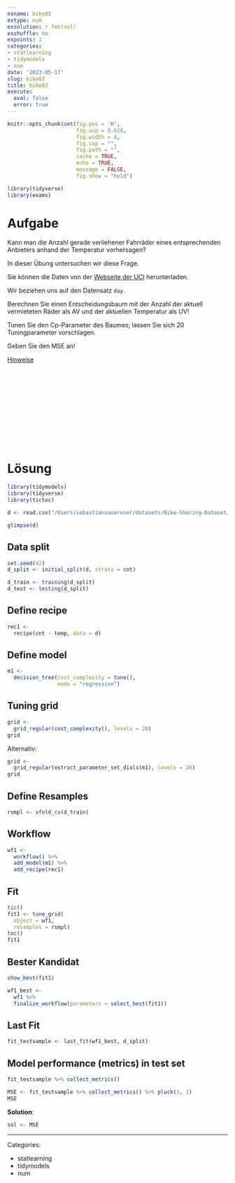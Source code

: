 ```yaml
---
exname: bike03
extype: num
exsolution: r fmt(sol)
exshuffle: no
expoints: 1
categories:
- statlearning
- tidymodels
- num
date: '2023-05-17'
slug: bike03
title: bike03
execute:
  eval: false
  error: true
---
```







```r
knitr::opts_chunk$set(fig.pos = 'H',
                      fig.asp = 0.618,
                      fig.width = 4,
                      fig.cap = "", 
                      fig.path = "",
                      cache = TRUE,
                      echo = TRUE,
                      message = FALSE,
                      fig.show = "hold")

library(tidyverse)
library(exams)
```






# Aufgabe

Kann man die Anzahl gerade verliehener Fahrräder eines entsprechenden Anbieters anhand der Temperatur vorhersagen?

In dieser Übung untersuchen wir diese Frage.

Sie können die Daten von der [Webseite der UCI](https://archive.ics.uci.edu/ml/datasets/Bike+Sharing+Dataset#) herunterladen.

Wir beziehen uns auf den Datensatz `day`.

Berechnen Sie einen Entscheidungsbaum  mit der Anzahl der aktuell vermieteten Räder als AV und der aktuellen Temperatur als UV!

Tunen Sie den Cp-Parameter des Baumes; lassen Sie sich 20 Tuningparameter vorschlagen.

Geben Sie den MSE an!

[Hinweise](https://datenwerk.netlify.app/Hinweise.html)




</br>
</br>
</br>
</br>
</br>
</br>
</br>
</br>
</br>
</br>

# Lösung

```r
library(tidymodels)
library(tidyverse)
library(tictoc)
```



```r
d <- read.csv("/Users/sebastiansaueruser/datasets/Bike-Sharing-Dataset/day.csv")
```


```r
glimpse(d)
```

## Data split

```r
set.seed(42)
d_split <- initial_split(d, strata = cnt)

d_train <- training(d_split)
d_test <- testing(d_split)
```



## Define recipe

```r
rec1 <- 
  recipe(cnt ~ temp, data = d)
```



## Define model


```r
m1 <-
  decision_tree(cost_complexity = tune(),
                mode = "regression")
```


## Tuning grid


```r
grid <-
  grid_regular(cost_complexity(), levels = 20)
grid
```

Alternativ:

```r
grid <-
  grid_regular(extract_parameter_set_dials(m1), levels = 20)
grid
```


## Define Resamples

```r
rsmpl <- vfold_cv(d_train)
```


## Workflow


```r
wf1 <-
  workflow() %>% 
  add_model(m1) %>% 
  add_recipe(rec1) 
```



## Fit

```r
tic()
fit1 <- tune_grid(
  object = wf1, 
  resamples = rsmpl)
toc()
fit1
```


## Bester Kandidat

```r
show_best(fit1)
```


```r
wf1_best <-
  wf1 %>% 
  finalize_workflow(parameters = select_best(fit1))
```


## Last Fit

```r
fit_testsample <- last_fit(wf1_best, d_split)
```



## Model performance (metrics) in test set

```r
fit_testsample %>% collect_metrics()
```

```r
MSE <- fit_testsample %>% collect_metrics() %>% pluck(3, 1)
MSE
```



**Solution**: 


```r
sol <- MSE
```




---

Categories: 

- statlearning
- tidymodels
- num

